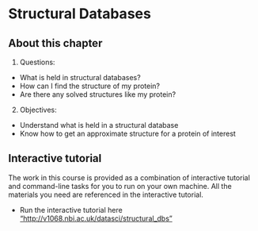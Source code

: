 # Structural Databases

## About this chapter

1.  Questions:

-   What is held in structural databases?
-   How can I find the structure of my protein?
-   Are there any solved structures like my protein?

2.  Objectives:

-   Understand what is held in a structural database
-   Know how to get an approximate structure for a protein of interest

## Interactive tutorial

The work in this course is provided as a combination of interactive tutorial and command-line tasks for you to run on your own machine. All the materials you need are referenced in the interactive tutorial.

::: {.callout-note}

  * Run the interactive tutorial here <a href="http://v1068.nbi.ac.uk/datasci/structural_dbs">"http://v1068.nbi.ac.uk/datasci/structural_dbs"</a>

:::
